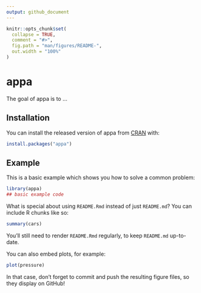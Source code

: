 ```yaml
---
output: github_document
---
```


<!-- README.md is generated from README.Rmd. Please edit that file -->

```r
knitr::opts_chunk$set(
  collapse = TRUE,
  comment = "#>",
  fig.path = "man/figures/README-",
  out.width = "100%"
)
```

# appa

<!-- badges: start -->
<!-- badges: end -->

The goal of appa is to ...

## Installation

You can install the released version of appa from [CRAN](https://CRAN.R-project.org) with:

``` r
install.packages("appa")
```

## Example

This is a basic example which shows you how to solve a common problem:

```r
library(appa)
## basic example code
```

What is special about using `README.Rmd` instead of just `README.md`? You can include R chunks like so:

```r
summary(cars)
```

You'll still need to render `README.Rmd` regularly, to keep `README.md` up-to-date.

You can also embed plots, for example:

```r
plot(pressure)
```

In that case, don't forget to commit and push the resulting figure files, so they display on GitHub!
